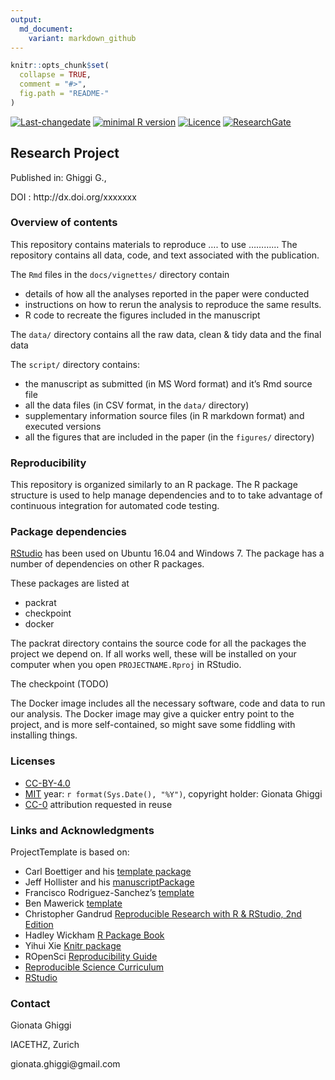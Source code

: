 ```yaml
---
output:
  md_document:
    variant: markdown_github
---
```


<!-- README.md is generated from README.Rmd. Please edit that file -->

```r
knitr::opts_chunk$set(
  collapse = TRUE,
  comment = "#>",
  fig.path = "README-"
)

```
[![Last-changedate](https://img.shields.io/badge/last%20change-`r gsub('-', '--', Sys.Date())`-brightgreen.svg)](https://github.com/benmarwick/researchcompendium/commits/master) 
[![minimal R version](https://img.shields.io/badge/R%3E%3D-`r as.character(getRversion())`-brightgreen.svg)](https://cran.r-project.org/)
[![Licence](https://img.shields.io/github/license/mashape/apistatus.svg)](http://choosealicense.com/licenses/mit/) 
[![ResearchGate](https://img.shields.io/badge/ResearchGate-ETHZ-green.svg)](https://www.researchgate.net/profile/Gionata_Ghiggi) 

## Research Project  

Published in:  Ghiggi G.,  

DOI : http://dx.doi.org/xxxxxxx

### Overview of contents

This repository contains materials to reproduce .... to use  ............
The repository contains all data, code, and text associated with the publication. 

The `Rmd` files in the `docs/vignettes/` directory contain 

- details of how all the analyses reported in the paper were conducted 
- instructions on how to rerun the analysis to reproduce the same results. 
- R code to recreate the figures included in the manuscript

The `data/` directory contains all the raw data, clean & tidy data and the final data  

The `script/` directory contains:

- the manuscript as submitted (in MS Word format) and it's Rmd source file
- all the data files (in CSV format, in the `data/` directory)    
- supplementary information source files (in R markdown format) and executed versions
- all the figures that are included in the paper (in the `figures/` directory)

### Reproducibility 

This repository is organized similarly to an R package.
The R package structure is used to help manage dependencies and to to take advantage of continuous integration for automated code testing.

### Package dependencies 

[RStudio](http://www.rstudio.com/products/rstudio/) has been used on Ubuntu 16.04 and Windows 7. 
The package has a number of dependencies on other R packages. 

These packages are listed at 

- packrat
- checkpoint 
- docker

The packrat directory contains the source code for all the packages the project we depend on. 
If all works well, these will be installed on your computer when you open `PROJECTNAME.Rproj` in RStudio. 

The checkpoint (TODO)

The Docker image includes all the necessary software, code and data to run our analysis. The Docker image may give a quicker entry point to the project, and is more self-contained, so might save some fiddling with installing things.   
 
### Licenses

- [CC-BY-4.0](http://creativecommons.org/licenses/by/4.0/)
- [MIT](http://opensource.org/licenses/MIT) year: `r format(Sys.Date(), "%Y")`, copyright holder: Gionata Ghiggi
- [CC-0](http://creativecommons.org/publicdomain/zero/1.0/) attribution requested in reuse

### Links and Acknowledgments

ProjectTemplate is based on:

* Carl Boettiger and his [template package](https://github.com/cboettig/template)
* Jeff Hollister and his [manuscriptPackage](https://github.com/jhollist/manuscriptPackage)
* Francisco Rodriguez-Sanchez's [template](https://github.com/Pakillo/template)
* Ben Mawerick [template](https://github.com/benmarwick/researchcompendium)
* Christopher Gandrud [Reproducible Research with R & RStudio, 2nd Edition](https://github.com/christophergandrud/Rep-Res-Book)
* Hadley Wickham [R Package Book](http://r-pkgs.had.co.nz/)
* Yihui Xie [Knitr package](http://yihui.name/knitr/)
* ROpenSci [Reproducibility Guide](http://ropensci.github.io/reproducibility-guide/)
* [Reproducible Science Curriculum](https://github.com/Reproducible-Science-Curriculum/rr-init)
* [RStudio](https://www.rstudio.com/)

### Contact

Gionata Ghiggi

IACETHZ, Zurich

gionata.ghiggi@gmail.com 
 
